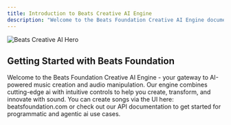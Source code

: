 ```yaml
---
title: Introduction to Beats Creative AI Engine
description: "Welcome to the Beats Foundation Creative AI Engine documentation"
---
```


<img
  className="block"
  src="https://beatsfoundation.com/beats_pfp.jpg"
  alt="Beats Creative AI Hero"
/>

## Getting Started with Beats Foundation

Welcome to the Beats Foundation Creative AI Engine - your gateway to AI-powered music creation and audio manipulation. Our engine combines cutting-edge ai with intuitive controls to help you create, transform, and innovate with sound. You can create songs via the UI here: beatsfoundation.com or check out our API documentation to get started for programmatic and agentic ai use cases.
